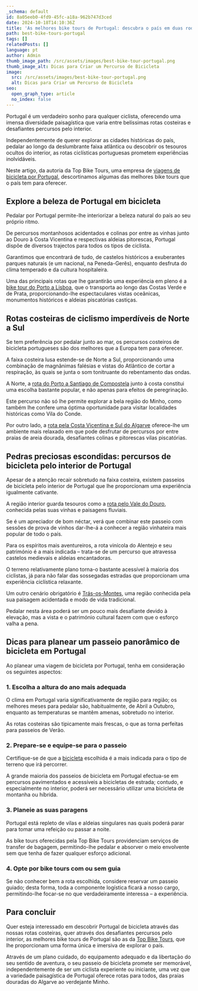 ```yaml
---
_schema: default
id: 8a05eeb0-4fd9-45fc-a18a-962b747d3ced
date: 2024-10-18T14:10:36Z
title: 'As melhores bike tours de Portugal: descubra o país em duas rodas'
path: best-bike-tours-portugal
tags: []
relatedPosts: []
language: pt
author: Admin
thumb_image_path: /src/assets/images/best-bike-tour-portugal.png
thumb_image_alt: Dicas para Criar um Percurso de Bicicleta
image:
  src: /src/assets/images/best-bike-tour-portugal.png
  alt: Dicas para Criar um Percurso de Bicicleta
seo:
  open_graph_type: article
  no_index: false
---
```


Portugal é um verdadeiro sonho para qualquer ciclista, oferecendo uma imensa
diversidade paisagística que varia entre belíssimas rotas costeiras e
desafiantes percursos pelo interior.

Independentemente de querer explorar as cidades históricas do país, pedalar ao
longo da deslumbrante faixa atlântica ou descobrir os tesouros ocultos do
interior, as rotas ciclísticas portuguesas prometem experiências inolvidáveis.

Neste artigo, da autoria da Top Bike Tours, uma empresa de
[viagens de bicicleta por Portugal](https://topbiketoursportugal.com/pt/),
descortinamos algumas das melhores bike tours que o país tem para oferecer.

## Explore a beleza de Portugal em bicicleta

Pedalar por Portugal permite-lhe interiorizar a beleza natural do país ao seu
próprio ritmo.

De percursos montanhosos acidentados e colinas por entre as vinhas junto ao
Douro à Costa Vicentina e respectivas aldeias pitorescas, Portugal dispõe de
diversos trajectos para todos os tipos de ciclista.

Garantimos que encontrará de tudo, de castelos históricos a exuberantes parques
naturais (e um nacional, na Peneda-Gerês), enquanto desfruta do clima temperado
e da cultura hospitaleira.

Uma das principais rotas que lhe garantirão uma experiência em pleno é a
[bike tour do Porto a Lisboa](https://topbiketoursportugal.com/pt-porto-lisboa-bike-tour/),
que o transporta ao longo das Costas Verde e de Prata, proporcionando-lhe
espectaculares vistas oceânicas, monumentos históricos e aldeias piscatórias
castiças.

## Rotas costeiras de ciclismo imperdíveis de Norte a Sul

Se tem preferência por pedalar junto ao mar, os percursos costeiros de bicicleta
portugueses são dos melhores que a Europa tem para oferecer.

A faixa costeira lusa estende-se de Norte a Sul, proporcionando uma combinação
de magnânimas falésias e vistas do Atlântico de cortar a respiração, às quais se
junta o som tonitruante do rebentamento das ondas.

A Norte, a
[rota do Porto a Santiago de Compostela](https://topbiketoursportugal.com/santiago-compostela-pela-costa/)
junto à costa constitui uma escolha bastante popular, e não apenas para efeitos
de peregrinação.

Este percurso não só lhe permite explorar a bela região do Minho, como também
lhe confere uma óptima oportunidade para visitar localidades históricas como
Vila do Conde.

Por outro lado, a
[rota pela Costa Vicentina e Sul do Algarve](https://topbiketoursportugal.com/costa-vicentina-bike-tour/)
oferece-lhe um ambiente mais relaxado em que pode desfrutar de percursos por
entre praias de areia dourada, desafiantes colinas e pitorescas vilas
piscatórias.

## Pedras preciosas escondidas: percursos de bicicleta pelo interior de Portugal

Apesar de a atenção recair sobretudo na faixa costeira, existem passeios de
bicicleta pelo interior de Portugal que lhe proporcionam uma experiência
igualmente cativante.

A região interior guarda tesouros como a
[rota pelo Vale do Douro](https://topbiketoursportugal.com/cycling-tours-douro-wine/),
conhecida pelas suas vinhas e paisagens fluviais.

Se é um apreciador de bom néctar, verá que combinar este passeio com sessões de
prova de vinhos dar-lhe-á a conhecer a região vinhateira mais popular de todo o
país.

Para os espíritos mais aventureiros, a rota vinícola do Alentejo e seu
património é a mais indicada – trata-se de um percurso que atravessa castelos
medievais e aldeias encantadoras.

O terreno relativamente plano torna-o bastante acessível à maioria dos
ciclistas, já para não falar das sossegadas estradas que proporcionam uma
experiência ciclística relaxante.

Um outro cenário obrigatório é
[Trás-os-Montes](https://topbiketoursportugal.com/cycling-tours-tras-os-montes/),
uma região conhecida pela sua paisagem acidentada e modo de vida tradicional.

Pedalar nesta área poderá ser um pouco mais desafiante devido à elevação, mas a
vista e o património cultural fazem com que o esforço valha a pena.

## Dicas para planear um passeio panorâmico de bicicleta em Portugal

Ao planear uma viagem de bicicleta por Portugal, tenha em consideração os
seguintes aspectos:

### 1\. Escolha a altura do ano mais adequada

O clima em Portugal varia significativamente de região para região; os melhores
meses para pedalar são, habitualmente, de Abril a Outubro, enquanto as
temperaturas se mantêm amenas, sobretudo no interior.

As rotas costeiras são tipicamente mais frescas, o que as torna perfeitas para
passeios de Verão.

### 2\. Prepare-se e equipe-se para o passeio

Certifique-se de que a
[bicicleta](https://topbiketoursportugal.com/pt/bicicletas/) escolhida é a mais
indicada para o tipo de terreno que irá percorrer.

A grande maioria dos passeios de bicicleta em Portugal efectua-se em percursos
pavimentados e acessíveis a bicicletas de estrada; contudo, e especialmente no
interior, poderá ser necessário utilizar uma bicicleta de montanha ou híbrida.

### 3\. Planeie as suas paragens

Portugal está repleto de vilas e aldeias singulares nas quais poderá parar para
tomar uma refeição ou passar a noite.

As bike tours oferecidas pela Top Bike Tours providenciam serviços de transfer
de bagagem, permitindo-lhe pedalar e absorver o meio envolvente sem que tenha de
fazer qualquer esforço adicional.

### 4\. Opte por bike tours com ou sem guia

Se não conhecer bem a rota escolhida, considere reservar um passeio guiado;
desta forma, toda a componente logística ficará a nosso cargo, permitindo-lhe
focar-se no que verdadeiramente interessa – a experiência.

## Para concluir

Quer esteja interessado em descobrir Portugal de bicicleta através das nossas
rotas costeiras, quer através dos desafiantes percursos pelo interior, as
melhores bike tours de Portugal são as da
[Top Bike Tours](https://topbiketoursportugal.com/pt/), que lhe proporcionam uma
forma única e imersiva de explorar o país.

Através de um plano cuidado, do equipamento adequado e da libertação do seu
sentido de aventura, o seu passeio de bicicleta promete ser memorável,
independentemente de ser um ciclista experiente ou iniciante, uma vez que a
variedade paisagística de Portugal oferece rotas para todos, das praias douradas
do Algarve ao verdejante Minho.
